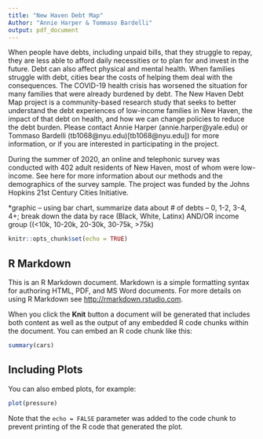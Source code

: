 ```yaml
---
title: "New Haven Debt Map"
Author: "Annie Harper & Tommaso Bardelli"
output: pdf_document
---
```


When people have debts, including unpaid bills, that they struggle to repay, they are less able to afford daily necessities or to plan for and invest in the future. Debt can also affect physical and mental health. When families struggle with debt, cities bear the costs of helping them deal with the consequences. The COVID-19 health crisis has worsened the situation for many families that were already burdened by debt. The New Haven Debt Map project is a community-based research study that seeks to better understand the debt experiences of low-income families in New Haven, the impact of that debt on health, and how we can change policies to reduce the debt burden. Please contact Annie Harper (annie.harper@yale.edu) or Tommaso Bardelli (tb1068@nyu.edu)[tb1068@nyu.edu]) for more information, or if you are interested in participating in the project.

During the summer of 2020, an online and telephonic survey was conducted with 402 adult residents of New Haven, most of whom were low-income. See here for more information about our methods and the demographics of the survey sample. The project was funded by the Johns Hopkins 21st Century Cities Initiative.

*graphic – using bar chart, summarize data about # of debts – 0, 1-2, 3-4, 4+; break down the data by race (Black, White, Latinx) AND/OR income group ((<10k, 10-20k, 20-30k, 30-75k, >75k)


```r
knitr::opts_chunk$set(echo = TRUE)
```

## R Markdown

This is an R Markdown document. Markdown is a simple formatting syntax for authoring HTML, PDF, and MS Word documents. For more details on using R Markdown see <http://rmarkdown.rstudio.com>.

When you click the **Knit** button a document will be generated that includes both content as well as the output of any embedded R code chunks within the document. You can embed an R code chunk like this:

```r
summary(cars)
```

## Including Plots

You can also embed plots, for example:

```r
plot(pressure)
```

Note that the `echo = FALSE` parameter was added to the code chunk to prevent printing of the R code that generated the plot.
